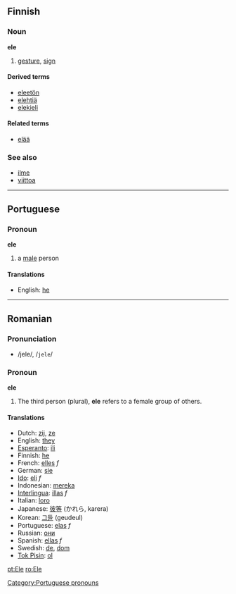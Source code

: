 ==Finnish==

===Noun===
'''ele'''

# [[gesture]], [[sign]]

====Derived terms====
*[[eleetön]]
*[[elehtiä]]
*[[elekieli]]

====Related terms====
*[[elää]]

===See also===
*[[ilme]]
*[[viittoa]]

----
==Portuguese==
===Pronoun===
'''ele'''

#a [[male]] person

====Translations====
*English: [[he]]

[[Category:Portuguese pronouns]]
----

==Romanian==
===Pronunciation===
*/jele/, /<tt>jele</tt>/

===Pronoun===
'''ele'''
# The third person (plural), '''ele''' refers to a female group of others.

====Translations====
*Dutch: [[zij]], [[ze]]
*English: [[they]]
*[[Esperanto]]: [[ili]]
*Finnish: [[he]]
*French: [[elles]] ''f''
*German: [[sie]]
*[[Ido]]: [[eli]] ''f''
*Indonesian: [[mereka]]
*[[Interlingua]]: [[illas]] ''f''
*Italian: [[loro]]
*Japanese: [[彼等]] (かれら, karera)
*Korean: [[그들]] (geudeul)
*Portuguese: [[elas]] ''f''
*Russian: [[они]]
*Spanish: [[ellas]] ''f''
*Swedish: [[de]], [[dom]]
*[[Tok Pisin]]: [[ol]]

[[pt:Ele]]
[[ro:Ele]]